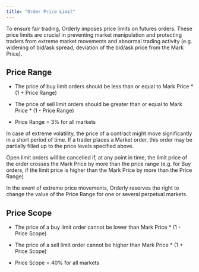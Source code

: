 ```yaml
---
title: "Order Price Limit"
---
```


To ensure fair trading, Orderly imposes price limits on futures orders. These price limits are crucial in preventing market manipulation and protecting traders from extreme market movements and abnormal trading activity (e.g. widening of bid/ask spread, deviation of the bid/ask price from the Mark Price).

## Price Range

* The price of buy limit orders should be less than or equal to Mark Price \* (1 + Price Range)

* The price of sell limit orders should be greater than or equal to Mark Price \* (1 - Price Range)

* Price Range = 3% for all markets

In case of extreme volatility, the price of a contract might move significantly in a short period of time. If a trader places a Market order, this order may be partially filled up to the price levels specified above.

Open limit orders will be cancelled if, at any point in time, the limit price of the order crosses the Mark Price by more than the price range (e.g. for Buy orders, if the limit price is higher than the Mark Price by more than the Price Range)

In the event of extreme price movements, Orderly reserves the right to change the value of the Price Range for one or several perpetual markets.

## Price Scope

* The price of a buy limit order cannot be lower than Mark Price \* (1 - Price Scope)

* The price of a sell limit order cannot be higher than Mark Price \* (1 + Price Scope)

* Price Scope = 40% for all markets